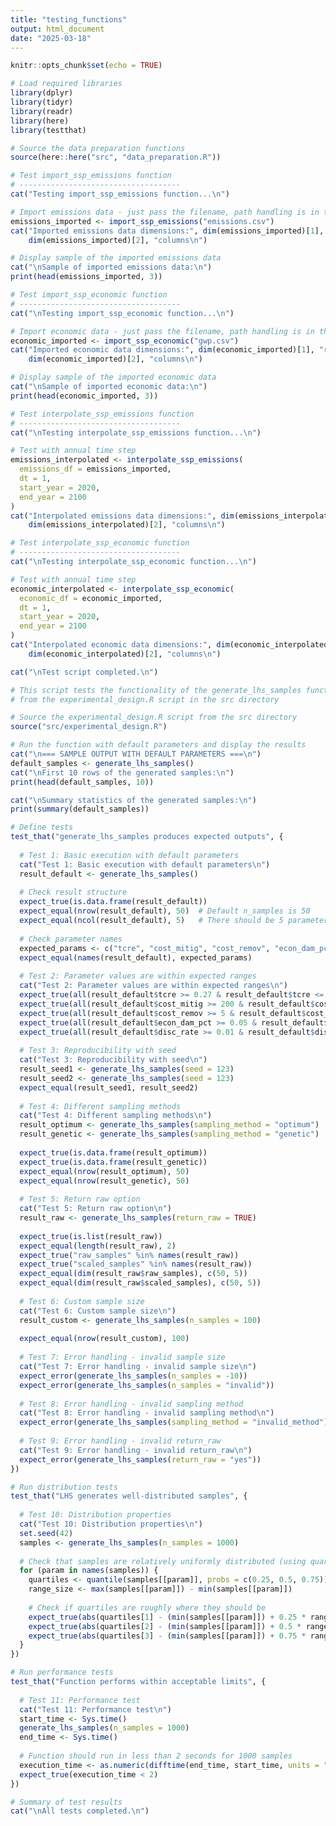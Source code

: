 ```yaml
---
title: "testing_functions"
output: html_document
date: "2025-03-18"
---
```


```r
knitr::opts_chunk$set(echo = TRUE)
```

```r

# Load required libraries
library(dplyr)
library(tidyr)
library(readr)
library(here)
library(testthat)

```

```r

# Source the data preparation functions
source(here::here("src", "data_preparation.R"))

# Test import_ssp_emissions function
# ------------------------------------
cat("Testing import_ssp_emissions function...\n")

# Import emissions data - just pass the filename, path handling is in the import function
emissions_imported <- import_ssp_emissions("emissions.csv")
cat("Imported emissions data dimensions:", dim(emissions_imported)[1], "rows,", 
    dim(emissions_imported)[2], "columns\n")

# Display sample of the imported emissions data
cat("\nSample of imported emissions data:\n")
print(head(emissions_imported, 3))

# Test import_ssp_economic function
# ------------------------------------
cat("\nTesting import_ssp_economic function...\n")

# Import economic data - just pass the filename, path handling is in the import function
economic_imported <- import_ssp_economic("gwp.csv")
cat("Imported economic data dimensions:", dim(economic_imported)[1], "rows,", 
    dim(economic_imported)[2], "columns\n")

# Display sample of the imported economic data
cat("\nSample of imported economic data:\n")
print(head(economic_imported, 3))

# Test interpolate_ssp_emissions function
# ------------------------------------
cat("\nTesting interpolate_ssp_emissions function...\n")

# Test with annual time step
emissions_interpolated <- interpolate_ssp_emissions(
  emissions_df = emissions_imported,
  dt = 1,
  start_year = 2020,
  end_year = 2100
)
cat("Interpolated emissions data dimensions:", dim(emissions_interpolated)[1], "rows,", 
    dim(emissions_interpolated)[2], "columns\n")

# Test interpolate_ssp_economic function
# ------------------------------------
cat("\nTesting interpolate_ssp_economic function...\n")

# Test with annual time step
economic_interpolated <- interpolate_ssp_economic(
  economic_df = economic_imported,
  dt = 1,
  start_year = 2020,
  end_year = 2100
)
cat("Interpolated economic data dimensions:", dim(economic_interpolated)[1], "rows,", 
    dim(economic_interpolated)[2], "columns\n")

cat("\nTest script completed.\n")

```

```r
# This script tests the functionality of the generate_lhs_samples function
# from the experimental_design.R script in the src directory

# Source the experimental_design.R script from the src directory
source("src/experimental_design.R")

# Run the function with default parameters and display the results
cat("\n=== SAMPLE OUTPUT WITH DEFAULT PARAMETERS ===\n")
default_samples <- generate_lhs_samples()
cat("\nFirst 10 rows of the generated samples:\n")
print(head(default_samples, 10))

cat("\nSummary statistics of the generated samples:\n")
print(summary(default_samples))

# Define tests
test_that("generate_lhs_samples produces expected outputs", {
  
  # Test 1: Basic execution with default parameters
  cat("Test 1: Basic execution with default parameters\n")
  result_default <- generate_lhs_samples()
  
  # Check result structure
  expect_true(is.data.frame(result_default))
  expect_equal(nrow(result_default), 50)  # Default n_samples is 50
  expect_equal(ncol(result_default), 5)   # There should be 5 parameters
  
  # Check parameter names
  expected_params <- c("tcre", "cost_mitig", "cost_remov", "econ_dam_pct", "disc_rate")
  expect_equal(names(result_default), expected_params)
  
  # Test 2: Parameter values are within expected ranges
  cat("Test 2: Parameter values are within expected ranges\n")
  expect_true(all(result_default$tcre >= 0.27 & result_default$tcre <= 0.63))
  expect_true(all(result_default$cost_mitig >= 200 & result_default$cost_mitig <= 1000))
  expect_true(all(result_default$cost_remov >= 5 & result_default$cost_remov <= 1000))
  expect_true(all(result_default$econ_dam_pct >= 0.05 & result_default$econ_dam_pct <= 0.2))
  expect_true(all(result_default$disc_rate >= 0.01 & result_default$disc_rate <= 0.05))
  
  # Test 3: Reproducibility with seed
  cat("Test 3: Reproducibility with seed\n")
  result_seed1 <- generate_lhs_samples(seed = 123)
  result_seed2 <- generate_lhs_samples(seed = 123)
  expect_equal(result_seed1, result_seed2)
  
  # Test 4: Different sampling methods
  cat("Test 4: Different sampling methods\n")
  result_optimum <- generate_lhs_samples(sampling_method = "optimum")
  result_genetic <- generate_lhs_samples(sampling_method = "genetic")
  
  expect_true(is.data.frame(result_optimum))
  expect_true(is.data.frame(result_genetic))
  expect_equal(nrow(result_optimum), 50)
  expect_equal(nrow(result_genetic), 50)
  
  # Test 5: Return raw option
  cat("Test 5: Return raw option\n")
  result_raw <- generate_lhs_samples(return_raw = TRUE)
  
  expect_true(is.list(result_raw))
  expect_equal(length(result_raw), 2)
  expect_true("raw_samples" %in% names(result_raw))
  expect_true("scaled_samples" %in% names(result_raw))
  expect_equal(dim(result_raw$raw_samples), c(50, 5))
  expect_equal(dim(result_raw$scaled_samples), c(50, 5))
  
  # Test 6: Custom sample size
  cat("Test 6: Custom sample size\n")
  result_custom <- generate_lhs_samples(n_samples = 100)
  
  expect_equal(nrow(result_custom), 100)
  
  # Test 7: Error handling - invalid sample size
  cat("Test 7: Error handling - invalid sample size\n")
  expect_error(generate_lhs_samples(n_samples = -10))
  expect_error(generate_lhs_samples(n_samples = "invalid"))
  
  # Test 8: Error handling - invalid sampling method
  cat("Test 8: Error handling - invalid sampling method\n")
  expect_error(generate_lhs_samples(sampling_method = "invalid_method"))
  
  # Test 9: Error handling - invalid return_raw
  cat("Test 9: Error handling - invalid return_raw\n")
  expect_error(generate_lhs_samples(return_raw = "yes"))
})

# Run distribution tests
test_that("LHS generates well-distributed samples", {
  
  # Test 10: Distribution properties
  cat("Test 10: Distribution properties\n")
  set.seed(42)
  samples <- generate_lhs_samples(n_samples = 1000)
  
  # Check that samples are relatively uniformly distributed (using quartiles)
  for (param in names(samples)) {
    quartiles <- quantile(samples[[param]], probs = c(0.25, 0.5, 0.75))
    range_size <- max(samples[[param]]) - min(samples[[param]])
    
    # Check if quartiles are roughly where they should be
    expect_true(abs(quartiles[1] - (min(samples[[param]]) + 0.25 * range_size)) < 0.1 * range_size)
    expect_true(abs(quartiles[2] - (min(samples[[param]]) + 0.5 * range_size)) < 0.1 * range_size)
    expect_true(abs(quartiles[3] - (min(samples[[param]]) + 0.75 * range_size)) < 0.1 * range_size)
  }
})

# Run performance tests
test_that("Function performs within acceptable limits", {
  
  # Test 11: Performance test
  cat("Test 11: Performance test\n")
  start_time <- Sys.time()
  generate_lhs_samples(n_samples = 1000)
  end_time <- Sys.time()
  
  # Function should run in less than 2 seconds for 1000 samples
  execution_time <- as.numeric(difftime(end_time, start_time, units = "secs"))
  expect_true(execution_time < 2)
})

# Summary of test results
cat("\nAll tests completed.\n")


```


```r


```

